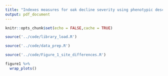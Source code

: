 ```yaml
---
title: "Indexes measures for oak decline severity using phenotypic descriptors"
output: pdf_document
---
```


```r
knitr::opts_chunk$set(echo = FALSE,cache = TRUE)
```

```r
source('../code/library_load.R')
```

```r
source('../code/data_prep.R')
```

```r
source('../code/Figure_1_site_differences.R')

figure1 %>%
  wrap_plots()
```

